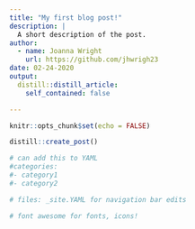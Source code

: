 ```yaml
---
title: "My first blog post!"
description: |
  A short description of the post.
author:
  - name: Joanna Wright
    url: https://github.com/jhwrigh23
date: 02-24-2020
output:
  distill::distill_article:
    self_contained: false

---
```


```r
knitr::opts_chunk$set(echo = FALSE)
```

```r

distill::create_post()

# can add this to YAML
#categories: 
#- category1
#- category2

# files: _site.YAML for navigation bar edits 

# font awesome for fonts, icons! 

```



